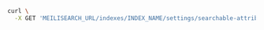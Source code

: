 <CodeGroup>

```bash cURL
curl \
  -X GET 'MEILISEARCH_URL/indexes/INDEX_NAME/settings/searchable-attributes'
```
</CodeGroup>